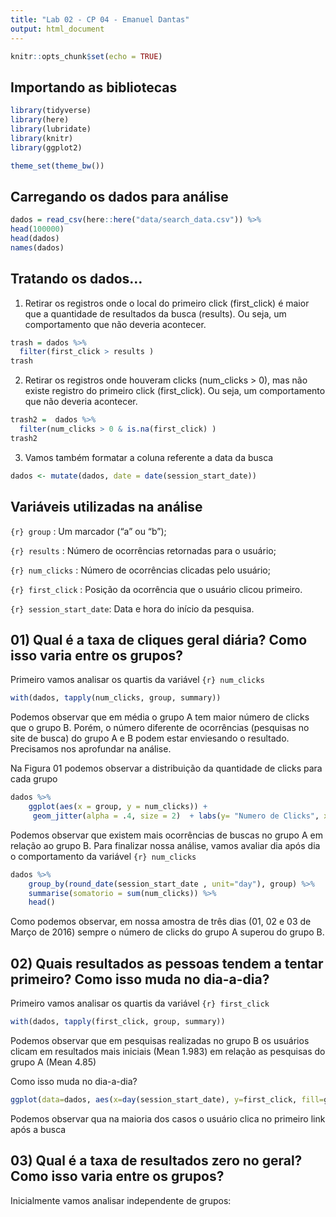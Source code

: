 ```yaml
---
title: "Lab 02 - CP 04 - Emanuel Dantas"
output: html_document
---
```


```r
knitr::opts_chunk$set(echo = TRUE)
```


## Importando as bibliotecas

```r

library(tidyverse)
library(here)
library(lubridate)
library(knitr)
library(ggplot2)

theme_set(theme_bw())

```

## Carregando os dados para análise

```r
dados = read_csv(here::here("data/search_data.csv")) %>%
head(100000)
head(dados)
names(dados)
```


## Tratando os dados...

01) Retirar os registros onde o local do primeiro click (first_click) é maior que a quantidade de resultados da busca (results). Ou seja, um comportamento que não deveria acontecer. 

```r
trash = dados %>%
  filter(first_click > results )
trash
```

02) Retirar os registros onde houveram clicks (num_clicks > 0), mas não existe registro do primeiro click (first_click). Ou seja, um comportamento que não deveria acontecer. 


```r
trash2 =  dados %>%
  filter(num_clicks > 0 & is.na(first_click) )
trash2
```


03) Vamos também formatar a coluna referente a data da busca

```r
dados <- mutate(dados, date = date(session_start_date))
```





## Variáveis utilizadas na análise


```{r} group ```            : Um marcador ("a" ou "b");

```{r} results ```          : Número de ocorrências retornadas para o usuário;

```{r} num_clicks```        : Número de ocorrências clicadas pelo usuário;

```{r} first_click```       : Posição da ocorrência que o usuário clicou primeiro.

```{r} session_start_date```: Data e hora do início da pesquisa.



## 01) Qual é a taxa de cliques geral diária? Como isso varia entre os grupos?

Primeiro vamos analisar os quartis da variável ```{r} num_clicks```

```r
with(dados, tapply(num_clicks, group, summary))
```

Podemos observar que em média o grupo A tem maior número de clicks que o grupo B. Porém, o número diferente de ocorrências (pesquisas no site de busca) do grupo A e B podem estar enviesando o resultado. Precisamos nos aprofundar na análise. 

Na Figura 01 podemos observar a distribuição da quantidade de clicks para cada grupo

```r
dados %>% 
    ggplot(aes(x = group, y = num_clicks)) + 
     geom_jitter(alpha = .4, size = 2)  + labs(y= "Numero de Clicks", x="Grupos", title="Figura 1 - Numero de clicks para os grupos A e B")
```

Podemos observar que existem mais ocorrências de buscas no grupo A em relação ao grupo B. Para finalizar nossa análise, vamos avaliar dia após dia o comportamento da variável ```{r} num_clicks```


```r
dados %>%
    group_by(round_date(session_start_date , unit="day"), group) %>%  
    summarise(somatorio = sum(num_clicks)) %>% 
    head()

```

Como podemos observar, em nossa amostra de três dias (01, 02 e 03 de Março de 2016) sempre o número de clicks do grupo A superou do grupo B. 

## 02) Quais resultados as pessoas tendem a tentar primeiro? Como isso muda no dia-a-dia?

Primeiro vamos analisar os quartis da variável  ```{r} first_click```

```r
with(dados, tapply(first_click, group, summary))
```

Podemos observar que em pesquisas realizadas no grupo B os usuários clicam em resultados mais iniciais (Mean 1.983) em relação as pesquisas do grupo A (Mean 4.85)

Como isso muda no dia-a-dia?



```r
ggplot(data=dados, aes(x=day(session_start_date), y=first_click, fill=group)) +   geom_bar(stat="identity", position=position_dodge()) +  labs(y= "Quantidade primeiros clicks", x="Dia", title="Figura 2 - Análise do primeiro click por dia e grupo  ") 
```

Podemos observar qua na maioria dos casos o usuário clica no primeiro link após a busca


## 03) Qual é a taxa de resultados zero no geral? Como isso varia entre os grupos?

Inicialmente vamos analisar independente de grupos:



